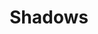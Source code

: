 ---
title: "Shadows"
description: "Give your scene more contrast and depth. Control the visibility, look, and intensity of shadows."
---